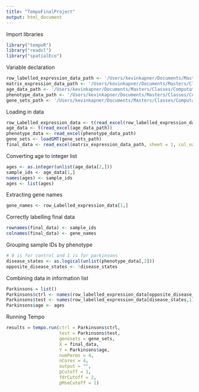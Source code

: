 ```yaml
---
title: "TempoFinalProject"
output: html_document
---
```


Import libraries
```r
library("tempoR")
library("readxl")
library("spatialEco")
```

Variable declaration
```r
row_labelled_expression_data_path <- '/Users/kevinkapner/Documents/Masters/Classes/Computational_Bio/Project/Code/Comp167TempoProject/Shortened_Data.xlsx'
matrix_expression_data_path <- '/Users/kevinkapner/Documents/Masters/Classes/Computational_Bio/Project/Code/Comp167TempoProject/Unlabelled_Shortened_Data.xlsx'
age_data_path <- '/Users/kevinkapner/Documents/Masters/Classes/Computational_Bio/Project/Code/Comp167TempoProject/patient_age.xlsx'
phenotype_data_path <- '/Users/kevinkapner/Documents/Masters/Classes/Computational_Bio/Project/Code/Comp167TempoProject/Disease_status.xlsx'
gene_sets_path <- '/Users/kevinkapner/Documents/Masters/Classes/Computational_Bio/Project/Code/Comp167TempoProject/GeneSets.gmt'
```

Loading in data
```r
row_Labelled_expression_data <- t(read_excel(row_labelled_expression_data_path))
age_data <- t(read_excel(age_data_path))
phenotype_data <- read_excel(phenotype_data_path)
gene_sets <- loadGMT(gene_sets_path)
final_data <- read_excel(matrix_expression_data_path, sheet = 1, col_name = FALSE)
```

Converting age to integer list
```r
ages <- as.integer(unlist(age_data[2,]))
sample_ids <- age_data[1,]
names(ages) <- sample_ids
ages <- list(ages)
```

Extracting gene names
```r
gene_names <- row_Labelled_expression_data[1,]
```

Correctly labelling final data
```r
rownames(final_data) <- sample_ids
colnames(final_data) <- gene_names
```

Grouping sample IDs by phenotype
```r
# 0 is for control and 1 is for parkinsons
disease_states <- as.logical(unlist(phenotype_data[,2]))
opposite_disease_states <- !disease_states
```

Combining data in information list
```r
Parkinsons = list()
Parkinsons$ctrl <- names(row_labelled_expression_data[opposite_disease_states,1])
Parkinsons$test <- names(row_labelled_expression_data[disease_states,1])
Parkinsons$age <- ages
```

Running Tempo
```r
results = tempo.run(ctrl = Parkinsons$ctrl,
                    test = Parkinsons$test,
                    genesets = gene_sets,
                    X = final_data,
                    Y = Parkinsons$age,
                    numPerms = 4,
                    nCores = 4,
                    output = "",
                    pCutoff = 1,
                    fdrCutoff = 2,
                    pMseCutoff = 1)
```